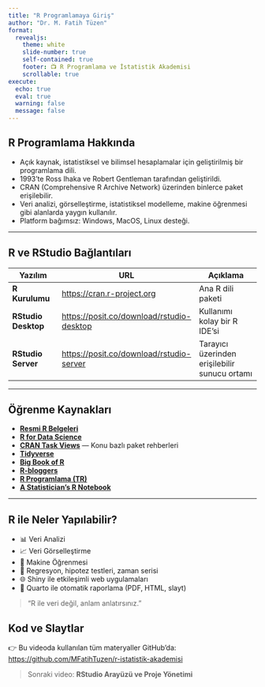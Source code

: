 ```yaml
---
title: "R Programlamaya Giriş"
author: "Dr. M. Fatih Tüzen"
format:
  revealjs:
    theme: white
    slide-number: true
    self-contained: true
    footer: 📺 R Programlama ve İstatistik Akademisi
    scrollable: true
execute:
  echo: true
  eval: true
  warning: false
  message: false
---
```


## R Programlama Hakkında

-   Açık kaynak, istatistiksel ve bilimsel hesaplamalar için geliştirilmiş bir programlama dili.
-   1993’te Ross Ihaka ve Robert Gentleman tarafından geliştirildi.
-   CRAN (Comprehensive R Archive Network) üzerinden binlerce paket erişilebilir.
-   Veri analizi, görselleştirme, istatistiksel modelleme, makine öğrenmesi gibi alanlarda yaygın kullanılır.
-   Platform bağımsız: Windows, MacOS, Linux desteği.

------------------------------------------------------------------------

## R ve RStudio Bağlantıları

| Yazılım             | URL                                         | Açıklama                                      |
|------------------|---------------------|---------------------------------|
| **R Kurulumu**      | <https://cran.r-project.org>                | Ana R dili paketi                             |
| **RStudio Desktop** | <https://posit.co/download/rstudio-desktop> | Kullanımı kolay bir R IDE'si                  |
| **RStudio Server**  | <https://posit.co/download/rstudio-server>  | Tarayıcı üzerinden erişilebilir sunucu ortamı |

------------------------------------------------------------------------

## Öğrenme Kaynakları

-   [**Resmi R Belgeleri**](https://cran.r-project.org/manuals.html)
-   [**R for Data Science**](https://r4ds.hadley.nz)
-   [**CRAN Task Views**](https://cran.r-project.org/web/views/) — Konu bazlı paket rehberleri
-   [**Tidyverse**](https://www.tidyverse.org)
-   [**Big Book of R**](https://www.bigbookofr.com/)
-   [**R-bloggers**](https://www.r-bloggers.com)
-   [**R Programlama (TR)**](https://rprogramlama.netlify.app)
-   [**A Statistician’s R Notebook**](https://mfatihtuzen.netlify.app/)

------------------------------------------------------------------------

## R ile Neler Yapılabilir?

-   📊 Veri Analizi
-   📈 Veri Görselleştirme
-   🤖 Makine Öğrenmesi
-   🧮 Regresyon, hipotez testleri, zaman serisi
-   🌐 Shiny ile etkileşimli web uygulamaları
-   📄 Quarto ile otomatik raporlama (PDF, HTML, slayt)

> "R ile veri değil, anlam anlatırsınız."

## Kod ve Slaytlar

👉 Bu videoda kullanılan tüm materyaller GitHub’da:\
<https://github.com/MFatihTuzen/r-istatistik-akademisi>

> Sonraki video: **RStudio Arayüzü ve Proje Yönetimi**
